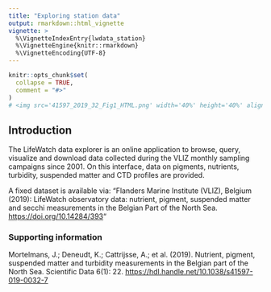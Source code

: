 ```yaml
---
title: "Exploring station data"
output: rmarkdown::html_vignette
vignette: >
  %\VignetteIndexEntry{lwdata_station}
  %\VignetteEngine{knitr::rmarkdown}
  %\VignetteEncoding{UTF-8}
---
```


```r
knitr::opts_chunk$set(
  collapse = TRUE,
  comment = "#>"
)
# <img src='41597_2019_32_Fig1_HTML.png' width='40%' height='40%' align='right' />
```

## Introduction
The LifeWatch data explorer is an online application to browse, query, visualize and download data collected during the VLIZ monthly sampling campaigns since 2001. On this interface, data on pigments, nutrients, turbidity, suspended matter and CTD profiles are provided.

A fixed dataset is available via: “Flanders Marine Institute (VLIZ), Belgium (2019): LifeWatch observatory data: nutrient, pigment, suspended matter and secchi measurements in the Belgian Part of the North Sea. [https://doi.org/10.14284/393](https://doi.org/10.14284/393)“

### Supporting information
Mortelmans, J.; Deneudt, K.; Cattrijsse, A.; et al. (2019). Nutrient, pigment, suspended matter and turbidity measurements in the Belgian part of the North Sea. Scientific Data 6(1): 22. [https://hdl.handle.net/10.1038/s41597-019-0032-7](https://hdl.handle.net/10.1038/s41597-019-0032-7)
